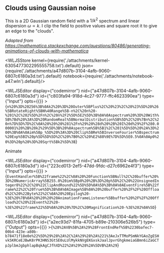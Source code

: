 ## Clouds using Gaussian noise
This is a 2D Gaussian random field with a $1/k^2$ spectrum and linear dispersion $\omega \propto k$. I clip the field to positive values and square root it to give an edge to the "clouds".

*Adapted from https://mathematica.stackexchange.com/questions/80486/generating-animations-of-clouds-with-mathematica*




<WLJSStore kernel={require('./attachments/kernel-6305477302295555758.txt').default} json={require('./attachments/a47d807b-3104-4afb-9060-6807c6180a3d.txt').default} notebook={require('./attachments/notebook-a47.wln').default}/>




<WLJSEditor display={"codemirror"} nid={"a47d807b-3104-4afb-9060-6807c6180a3d"} id={"c803fa94-918d-4c27-9777-ffc4623390ea"} type={"Input"} opts={{}} >{`n%20%3D%20256%3B%0Ak2%20%3D%20Outer%5BPlus%2C%20%23%2C%20%23%5D%20%26%5BRotateRight%5BN%40Range%5B-n%2C%20n%20-%201%2C%202%5D%2Fn%2C%20n%2F2%5D%5E2%5D%3B%0A%0Aspectrum%20%3D%20With%5B%7Bd%20%3A%3D%20RandomReal%5BNormalDistribution%5B%5D%2C%20%7Bn%2C%20n%7D%5D%7D%2C%0A%20%20%20%281%2Fn%29%20%28d%20%2B%20I%20d%29%2F%280.000001%20%2B%20k2%29%5D%3B%20%0Aspectrum%5B%5B1%2C%201%5D%5D%20%2A%3D%200%3B%0A%0Aim%5Bp_%5D%20%3A%3D%20Clip%5BRe%5BInverseFourier%5Bspectrum%20Exp%5BI%20p%5D%5D%5D%2C%20%7B0%2C%20%E2%88%9E%7D%5D%5E0.5%0A%0Ap0%20%3D%20p%20%3D%20Sqrt%5Bk2%5D%3B`}</WLJSEditor>

Animate

<WLJSEditor display={"codemirror"} nid={"a47d807b-3104-4afb-9060-6807c6180a3d"} id={"223cd013-2ef5-47dd-9fdc-d27c6962e4f3"} type={"Input"} opts={{}} >{`EventHandler%5B%22frame%22%2C%0A%20%20Function%5BNull%2C%20buffer%20%3D%20NumericArray%5B255.0%20im%5Bp0%20%2B%3D%20p%5D%2C%20%22UnsignedInteger8%22%2C%20%22ClipAndRound%22%5D%5D%0A%5D%3B%0A%0AEventFire%5B%22frame%22%2C%20True%5D%3B%0A%0AImage%5B%0A%20%20buffer%20%2F%2F%20Offload%2C%20%22Byte%22%2C%0A%20%20Epilog%20-%3E%20%7B%0A%20%20%20%20AnimationFrameListener%5Bbuffer%20%2F%2F%20Offload%2C%20%22Event%22%20-%3E%20%22frame%22%5D%0A%20%20%7D%2C%20Magnification%20-%3E%202%0A%5D`}</WLJSEditor>

<WLJSEditor display={"codemirror"} nid={"a47d807b-3104-4afb-9060-6807c6180a3d"} id={"a2ec93d7-81fa-4705-b89e-210306e526b5"} type={"Output"} opts={{}} >{`%28%2AVB%5B%2A%29%28FrontEndRef%5B%2230bafec7-00b4-423e-a80b-b78471f18e0e%22%5D%29%28%2A%2C%2A%29%28%2A%221%3AeJxTTMoPSmNkYGAoZgESHvk5KRCeEJBwK8rPK3HNS3GtSE0uLUlMykkNVgEKGxskJaalJpvrGhgkmeiaGBmn6iZaGCTpJplbmJgbphlapBqkAgCJfhXD%22%2A%29%28%2A%5DVB%2A%29`}</WLJSEditor>